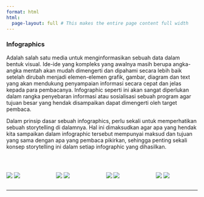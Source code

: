 ```yaml
---
format: html
html:
  page-layout: full # This makes the entire page content full width
---
```


::: column-page
### Infographics

Adalah salah satu media untuk menginformasikan sebuah data dalam bentuk visual. Ide-ide yang kompleks yang awalnya masih berupa angka-angka mentah akan mudah dimengerti dan dipahami secara lebih baik setelah dirubah menjadi elemen-elemen grafik, gambar, diagram dan text yang akan mendukung penyampaian informasi secara cepat dan jelas kepada para pembacanya. Infographic seperti ini akan sangat diperlukan dalam rangka penyebaran informasi atau sosialisasi sebuah program agar tujuan besar yang hendak disampaikan dapat dimengerti oleh target pembaca. 

Dalam prinsip dasar sebuah infographics, perlu sekali untuk memperhatikan sebuah storytelling di dalamnya. Hal ini dimaksudkan agar apa yang hendak kita sampaikan dalam infographic tersebut mempunyai maksud dan tujuan yang sama dengan apa yang pembaca pikirkan, sehingga penting sekali konsep storytelling ini dalam setiap infographic yang dihasilkan.

<br>

::: {.columns}

::: {.column width="25%"}
![](images/petalpg.png){.border .responsive-image}
![](images/regressionmodel.png){.border .responsive-image}
:::

::: {.column width="25%"}
![](images/ridgesplot.png){.border .responsive-image}
![](images/prod_petro.png){.border .responsive-image}
:::

::: {.column width="25%"}
![](images/Rplot01.png){.border .responsive-image}
![](images/prod_petro_streamgraph1.png){.border .responsive-image}
:::

::: {.column width="25%"}
![](images/gdpanalysis.png){.border .responsive-image}
![](images/wages2.png){.border .responsive-image}
:::

:::

:::
------------------------------------------------------------------------
